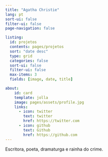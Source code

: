 ---
title: "Agatha Christie"
lang: pt
sort-ui: false
filter-ui: false
page-navigation: false

listing:
  id: projetos
  contents: pages/projetos
  sort: "date desc"
  type: grid
  categories: false
  sort-ui: false
  filter-ui: false
  max-items: 3
  fields: [image, date, title]

about:
    id: card
    template: jolla
    image: pages/assets/profile.jpg
    links:
      - icon: twitter
        text: twitter
        href: https://twitter.com
      - icon: github
        text: Github
        href: https://github.com
---

::: {#card}

Escritora, poeta, dramaturga e rainha do crime.
:::

::: {#projetos}
:::
